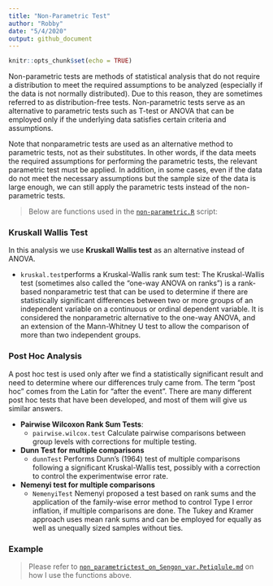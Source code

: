 ```yaml
---
title: "Non-Parametric Test"
author: "Robby"
date: "5/4/2020"
output: github_document
---
```


```r
knitr::opts_chunk$set(echo = TRUE)
```

  Non-parametric tests are methods of statistical analysis that do not require a distribution to meet the required assumptions to be analyzed (especially if the data is not normally distributed). Due to this reason, they are sometimes referred to as distribution-free tests. Non-parametric tests serve as an alternative to parametric tests such as T-test or ANOVA that can be employed only if the underlying data satisfies certain criteria and assumptions.

  Note that nonparametric tests are used as an alternative method to parametric tests, not as their substitutes. In other words, if the data meets the required assumptions for performing the parametric tests, the relevant parametric test must be applied. In addition, in some cases, even if the data do not meet the necessary assumptions but the sample size of the data is large enough, we can still apply the parametric tests instead of the non-parametric tests.

> Below are functions used in the [`non-parametric.R`](https://github.com/robbybinsar/Konservasi_ANJ/blob/master/Inferential_analysis/Non_parametric_test/non_parametric.R) script:

### Kruskall Wallis Test

In this analysis we use **Kruskall Wallis test** as an alternative instead of ANOVA.

* `kruskal.test`performs a Kruskal-Wallis rank sum test: The Kruskal-Wallis test (sometimes also called the "one-way ANOVA on ranks") is a rank-based nonparametric test that can be used to determine if there are statistically significant differences between two or more groups of an independent variable on a continuous or ordinal dependent variable. It is considered the nonparametric alternative to the one-way ANOVA, and an extension of the Mann-Whitney U test to allow the comparison of more than two independent groups.

### Post Hoc Analysis

  A post hoc test is used only after we find a statistically significant result and need to determine where our differences truly came from. The term “post hoc” comes from the Latin for “after the event”. There are many different post hoc tests that have been developed, and most of them will give us similar answers. 

* **Pairwise Wilcoxon Rank Sum Tests**:
  + `pairwise.wilcox.test` Calculate pairwise comparisons between group levels with corrections for multiple testing.
* **Dunn Test for multiple comparisons**
  + `dunnTest` Performs Dunn's (1964) test of multiple comparisons following a significant Kruskal-Wallis test, possibly with a correction to control the experimentwise error rate.
* **Nemenyi test for multiple comparisons**
  + `NemenyiTest` Nemenyi proposed a test based on rank sums and the application of the family-wise error method to control Type I error inflation, if multiple comparisons are done. The Tukey and Kramer approach uses mean rank sums and can be employed for equally as well as unequally sized samples without ties.

### Example

> Please refer to [`non_parametrictest_on_Sengon_var.Petiqlule.md`](https://github.com/robbybinsar/Konservasi_ANJ/blob/master/Inferential_analysis/Non_parametric_test/non_parametrictest_on_Sengon_var.%20Petiqlule.md) on how I use the functions above. 